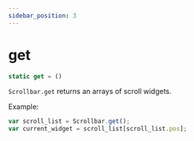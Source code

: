 ```yaml
---
sidebar_position: 3
---
```

# get

```js
static get = ()
```

`Scrollbar.get` returns an arrays of scroll widgets.

Example:
```js
var scroll_list = Scrollbar.get();
var current_widget = scroll_list[scroll_list.pos];
```